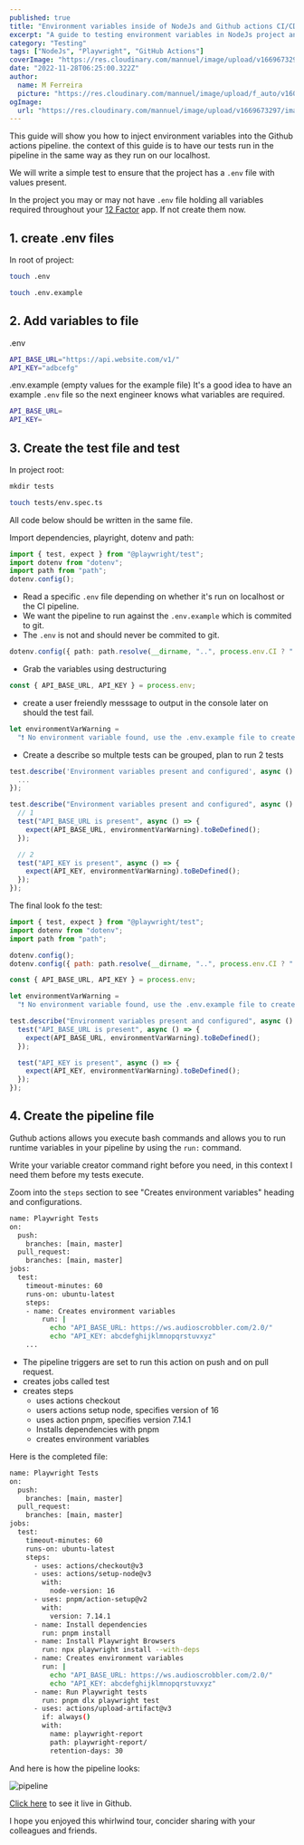 ```yaml
---
published: true
title: "Environment variables inside of NodeJs and Github actions CI/CD pipeline with Playwright test"
excerpt: "A guide to testing environment variables in NodeJs project and running it a github actions CI/CD pipeline using Playright"
category: "Testing"
tags: ["NodeJs", "Playwright", "GitHub Actions"]
coverImage: "https://res.cloudinary.com/mannuel/image/upload/v1669673297/images/github-actions-cover.png"
date: "2022-11-28T06:25:00.322Z"
author:
  name: M Ferreira
  picture: "https://res.cloudinary.com/mannuel/image/upload/f_auto/v1604067445/images/mee.jpg"
ogImage:
  url: "https://res.cloudinary.com/mannuel/image/upload/v1669673297/images/github-actions-cover.png"
---
```


This guide will show you how to inject environment variables into the Github actions pipeline. the context of this guide is to have our tests run in the pipeline in the same way as they run on our localhost.

We will write a simple test to ensure that the project has a `.env` file with values present.

In the project you may or may not have `.env` file holding all variables required throughout your [12 Factor](https://12factor.net/) app. If not create them now.

## 1. create .env files

In root of project:

```bash
touch .env
```

```bash
touch .env.example
```

## 2. Add variables to file

.env

```bash
API_BASE_URL="https://api.website.com/v1/"
API_KEY="adbcefg"
```

.env.example (empty values for the example file) It's a good idea to have an example `.env` file so the next engineer knows what variables are required.

```bash
API_BASE_URL=
API_KEY=
```

## 3. Create the test file and test

In project root:

```ts
mkdir tests
```

```bash
touch tests/env.spec.ts
```

All code below should be written in the same file.

Import dependencies, playright, dotenv and path:

```ts
import { test, expect } from "@playwright/test";
import dotenv from "dotenv";
import path from "path";
dotenv.config();
```

- Read a specific `.env` file depending on whether it's run on localhost or the CI pipeline.
- We want the pipeline to run against the `.env.example` which is commited to git.
- The `.env` is not and should never be commited to git.

```ts
dotenv.config({ path: path.resolve(__dirname, "..", process.env.CI ? ".env.example" : ".env") });
```

- Grab the variables using destructuring

```ts
const { API_BASE_URL, API_KEY } = process.env;
```

- create a user freiendly messsage to output in the console later on should the test fail.

```js
let environmentVarWarning =
  "❗ No environment variable found, use the .env.example file to create your own .env file with required properties and values.";
```

- Create a describe so multple tests can be grouped, plan to run 2 tests

```js
test.describe('Environment variables present and configured', async () => {
  ...
});
```

```js
test.describe("Environment variables present and configured", async () => {
  // 1
  test("API_BASE_URL is present", async () => {
    expect(API_BASE_URL, environmentVarWarning).toBeDefined();
  });

  // 2
  test("API_KEY is present", async () => {
    expect(API_KEY, environmentVarWarning).toBeDefined();
  });
});
```

The final look fo the test:

```js
import { test, expect } from "@playwright/test";
import dotenv from "dotenv";
import path from "path";

dotenv.config();
dotenv.config({ path: path.resolve(__dirname, "..", process.env.CI ? ".env.example" : ".env") });

const { API_BASE_URL, API_KEY } = process.env;

let environmentVarWarning =
  "❗ No environment variable found, use the .env.example file to create your own .env file with required properties and values.";

test.describe("Environment variables present and configured", async () => {
  test("API_BASE_URL is present", async () => {
    expect(API_BASE_URL, environmentVarWarning).toBeDefined();
  });

  test("API_KEY is present", async () => {
    expect(API_KEY, environmentVarWarning).toBeDefined();
  });
});
```

## 4. Create the pipeline file

Guthub actions allows you execute bash commands and allows you to run runtime variables in your pipeline by using the `run:` command.

Write your variable creator command right before you need, in this context I need them before my tests execute.

Zoom into the `steps` section to see "Creates environment variables" heading and configurations.

```bash
name: Playwright Tests
on:
  push:
    branches: [main, master]
  pull_request:
    branches: [main, master]
jobs:
  test:
    timeout-minutes: 60
    runs-on: ubuntu-latest
    steps:
    - name: Creates environment variables
        run: |
          echo "API_BASE_URL: https://ws.audioscrobbler.com/2.0/"
          echo "API_KEY: abcdefghijklmnopqrstuvxyz"
    ...
```

- The pipeline triggers are set to run this action on push and on pull request.
- creates jobs called test
- creates steps
  - uses actions checkout
  - users actions setup node, specifies version of 16
  - uses action pnpm, specifies version 7.14.1
  - Installs dependencies with pnpm
  - creates environment variables

Here is the completed file:

```bash
name: Playwright Tests
on:
  push:
    branches: [main, master]
  pull_request:
    branches: [main, master]
jobs:
  test:
    timeout-minutes: 60
    runs-on: ubuntu-latest
    steps:
      - uses: actions/checkout@v3
      - uses: actions/setup-node@v3
        with:
          node-version: 16
      - uses: pnpm/action-setup@v2
        with:
          version: 7.14.1
      - name: Install dependencies
        run: pnpm install
      - name: Install Playwright Browsers
        run: npx playwright install --with-deps
      - name: Creates environment variables
        run: |
          echo "API_BASE_URL: https://ws.audioscrobbler.com/2.0/"
          echo "API_KEY: abcdefghijklmnopqrstuvxyz"
      - name: Run Playwright tests
        run: pnpm dlx playwright test
      - uses: actions/upload-artifact@v3
        if: always()
        with:
          name: playwright-report
          path: playwright-report/
          retention-days: 30
```

And here is how the pipeline looks:

![pipeline](https://res.cloudinary.com/mannuel/image/upload/v1669671668/images/pipeline.png)

[Click here](https://github.com/mannuelf/lastfm-nodejs-client/actions/runs/3562147466/jobs/5983622759) to see it live in Github.

I hope you enjoyed this whirlwind tour, concider sharing with your colleagues and friends.
